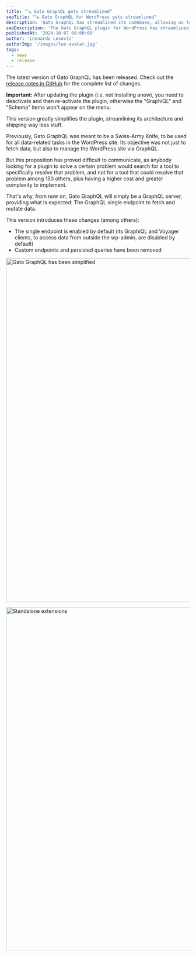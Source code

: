 ```yaml
---
title: "🪚 Gato GraphQL gets streamlined"
seoTitle: "🪚 Gato GraphQL for WordPress gets streamlined"
description: 'Gato GraphQL has streamlined its codebase, allowing us to install independent extensions'
seoDescription: 'The Gato GraphQL plugin for WordPress has streamlined its codebase, allowing us to install independent extensions'
publishedAt: '2024-10-07 08:00:00'
author: 'Leonardo Losoviz'
authorImg: '/images/leo-avatar.jpg'
tags:
  - news
  - release
---
```


The latest version of Gato GraphQL has been released. Check out the [release notes in GitHub](https://github.com/GatoGraphQL/GatoGraphQL/releases/tag/6.0.0) for the complete list of changes.

<Banner type="warning">

**Important:** After updating the plugin (i.e. not installing anew), you need to deactivate and then re-activate the plugin, otherwise the "GraphiQL" and "Schema" items won't appear on the menu.

</Banner>

This version greatly simplifies the plugin, streamlining its architecture and shipping way less stuff.

Previously, Gato GraphQL was meant to be a Swiss-Army Knife, to be used for all data-related tasks in the WordPress site. Its objective was not just to fetch data, but also to manage the WordPress site via GraphQL.

But this proposition has proved difficult to communicate, as anybody looking for a plugin to solve a certain problem would search for a tool to specifically resolve that problem, and not for a tool that could resolve that problem among 150 others, plus having a higher cost and greater complexity to implement.

That's why, from now on, Gato GraphQL will simply be a GraphQL server, providing what is expected: The GraphQL single endpoint to fetch and mutate data.

This version introduces these changes (among others):

- The single endpoint is enabled by default (its GraphiQL and Voyager clients, to access data from outside the wp-admin, are disabled by default)
- Custom endpoints and persisted queries have been removed

<Image
  src="/images/releases/v60/gatographql-v6.0.png"
  width="1024"
  height="940"
  alt="Gato GraphQL has been simplified"
  caption="Gato GraphQL has been simplified"
/>



<Image
  src="/images/releases/v60/gatographql-v6.0-extensions.png"
  width="1024"
  height="940"
  alt="Standalone extensions"
  caption="Standalone extensions"
/>
